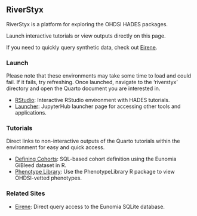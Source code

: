 ## RiverStyx

RiverStyx is a platform for exploring the OHDSI HADES packages. 

Launch interactive tutorials or view outputs directly on this page.

If you need to quickly query synthetic data, check out [Eirene](https://eirene.netlify.app/playground).

### Launch
Please note that these environments may take some time to load and could fail. If it fails, try refreshing. Once launched, navigate to the 'riverstyx' directory and open the Quarto document you are interested in.

- [RStudio](https://mybinder.org/v2/gh/mccullen/riverstyx-env/main?urlpath=rstudio): Interactive RStudio environment with HADES tutorials.
- [Launcher](https://mybinder.org/v2/gh/mccullen/riverstyx-env/main): JupyterHub launcher page for accessing other tools and applications.

### Tutorials
Direct links to non-interactive outputs of the Quarto tutorials within the environment for easy and quick access.

- [Defining Cohorts](defining-cohorts.qmd): SQL-based cohort definition using the Eunomia GiBleed dataset in R.
- [Phenotype Library](phenotype-library.qmd): Use the PhenotypeLibrary R package to view OHDSI-vetted phenotypes.

### Related Sites

- [Eirene](https://eirene.netlify.app/playground): Direct query access to the Eunomia SQLite database.